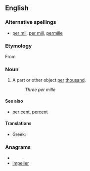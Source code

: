 {{wikipedia}}
==English==

===Alternative spellings===
* [[per mil]], [[per mill]], [[permille]]

===Etymology===
From {{etyl|la}} {{term|per|lang=la}} {{term|mille|mīlle|thousand|lang=la}}

===Noun===
{{en-noun|per mille}}

# A part or other object [[per]] [[thousand]].
#: ''Three per mille''

====See also====
* [[per cent]], [[percent]]

====Translations====
* Greek: {{t|el|τοις χιλίοις}}

===Anagrams===
* {{alphagram|eeillmpr}}
* [[impeller#English|impeller]]